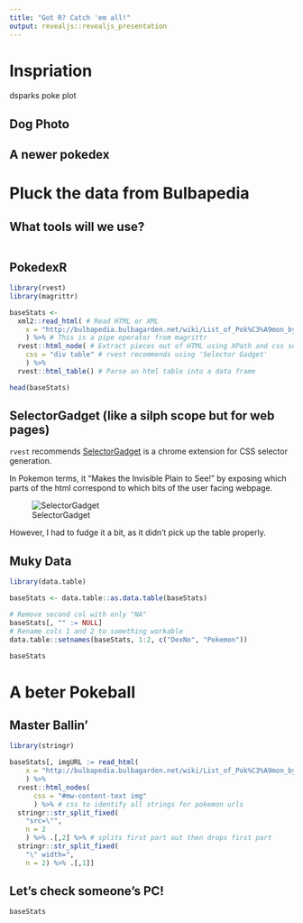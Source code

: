 ```yaml
---
title: "Got R? Catch 'em all!"
output: revealjs::revealjs_presentation
---
```


# Inspriation

dsparks poke plot

## Dog Photo

## A newer pokedex


# Pluck the data from Bulbapedia {data-background="images/Pluck_IV.png"}

## What tools will we use?

```r


```

## PokedexR {data-background="images/rotomdex.jpg"}

```r
library(rvest)
library(magrittr)

baseStats <-
  xml2::read_html( # Read HTML or XML
    x = "http://bulbapedia.bulbagarden.net/wiki/List_of_Pok%C3%A9mon_by_base_stats_(Generation_I)"
    ) %>% # This is a pipe operator from magrittr
  rvest::html_node( # Extract pieces out of HTML using XPath and css selectors
    css = "div table" # rvest recommends using 'Selector Gadget'
    ) %>%
  rvest::html_table() # Parse an html table into a data frame

head(baseStats)
```

## SelectorGadget (like a silph scope but for web pages) {data-background="images/Silph_Scope_Marowak_PO.png"}

`rvest` recommends [SelectorGadget](http://selectorgadget.com/) is a chrome extension for CSS selector generation. 

In Pokemon terms, it "Makes the Invisible Plain to See!" by exposing which parts of the html correspond to which bits of the user facing webpage.

![SelectorGadget](images/SelectorGadget.png)

However, I had to fudge it a bit, as it didn't pick up the table properly.

## Muky Data {data-background="images/mukwave.jpg"}

```r
library(data.table)

baseStats <- data.table::as.data.table(baseStats)

# Remove second col with only "NA"
baseStats[, "" := NULL] 
# Rename cols 1 and 2 to something workable
data.table::setnames(baseStats, 1:2, c("DexNo", "Pokemon")) 

baseStats
```

# A beter Pokeball

## Master Ballin' {data-background="images/master-ball-590x262.jpg"}

```r
library(stringr)

baseStats[, imgURL := read_html(
    x = "http://bulbapedia.bulbagarden.net/wiki/List_of_Pok%C3%A9mon_by_base_stats_(Generation_I)"
    ) %>% 
  rvest::html_nodes(
      css = "#mw-content-text img"
      ) %>% # css to identify all strings for pokemon urls
  stringr::str_split_fixed(
    "src=\"", 
    n = 2
    ) %>% .[,2] %>% # splits first part out then drops first part
  stringr::str_split_fixed(
    "\" width=", 
    n = 2) %>% .[,1]]
```

## Let's check someone's PC!{data-background="images/bootedPC.png"}

```r
baseStats
```